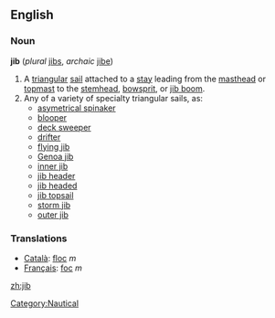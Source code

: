 ==English==

===Noun===
'''jib''' (''plural'' [[jibs]], ''archaic'' [[jibe]])

# A [[triangal|triangular]] [[sail]] attached to a [[stay]] leading from the [[masthead]] or [[topmast]] to the [[stemhead]], [[bowsprit]], or [[jib boom]].
# Any of a variety of specialty triangular sails, as:
#* [[asymetrical spinaker]]
#* [[blooper]]
#* [[deck sweeper]]
#* [[drifter]]
#* [[flying jib]]
#* [[Genoa jib]]
#* [[inner jib]]
#* [[jib header]]
#* [[jib headed]]
#* [[jib topsail]]
#* [[storm jib]]
#* [[outer jib]]

===Translations===
*[[Català]]: [[floc]] ''m''
*[[Français]]: [[foc]] ''m''

[[Category:Nautical]]

[[zh:jib]]